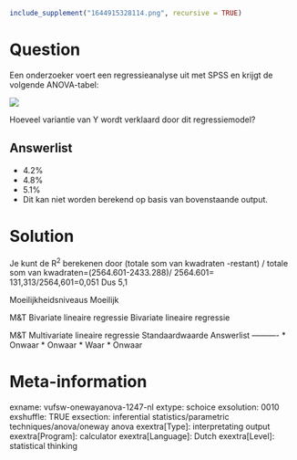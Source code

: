 ```r
include_supplement("1644915328114.png", recursive = TRUE)
```

Question
========
Een onderzoeker voert een regressieanalyse uit met SPSS en krijgt de volgende ANOVA-tabel:  
  
![](1644915328114.png)
  
Hoeveel variantie van Y wordt verklaard door dit regressiemodel?

Answerlist
----------
* 4.2%
* 4.8%
* 5.1%
* Dit kan niet worden berekend op basis van bovenstaande output.

Solution
========

Je kunt de R<sup>2</sup> berekenen door (totale som van kwadraten -restant) / totale som van kwadraten=(2564.601-2433.288)/ 2564.601= 131,313/2564,601=0,051 Dus 5,1

Moeilijkheidsniveaus Moeilijk

M&T Bivariate lineaire regressie Bivariate lineaire regressie

M&T Multivariate lineaire regressie Standaardwaarde
Answerlist
----------
* Onwaar
* Onwaar
* Waar
* Onwaar

Meta-information
================
exname: vufsw-onewayanova-1247-nl
extype: schoice
exsolution: 0010
exshuffle: TRUE
exsection: inferential statistics/parametric techniques/anova/oneway anova
exextra[Type]: interpretating output
exextra[Program]: calculator
exextra[Language]: Dutch
exextra[Level]: statistical thinking

